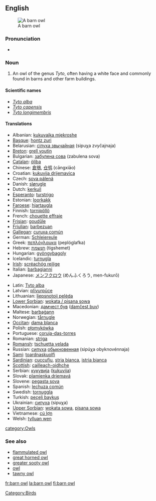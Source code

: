 {{wikipedia}}
==English==
[[Image:Schleiereule fws.jpg|thumb|A barn owl]]
===Pronunciation===
*{{IPA|/'bɑɽn ɑʊl/}}
===Noun===
{{en-noun|sg=[[barn]] [[owl]]}}

# An owl of the genus ''Tyto'', often having a white face and commonly found in barns and other farm buildings.

====Scientific names====
*''[[Tyto alba]]''
*''[[Tyto capensis]]''
*''[[Tyto longimembris]]''

====Translations====
{{top}}
*Albanian: [[kukuvajka mjekroshe]]
*[[Basque]]: [[hontz zuri]]
*Belarusian: [[сіпуха звычайная]] (sipuχa zvyčajnaja) {{f}}
*[[Breton]]: [[grell voutin]]
*Bulgarian: [[забулена сова]] (zabulena sova) {{f}}
*[[Catalan]]: [[òliba]]
*Chinese: [[倉鴞]], [[仓鸮]] (cāngxiāo)
*Croatian: [[kukuvija drijemavica]]
*Czech: [[sova pálená]] {{f}}
*Danish: [[slørugle]]
*Dutch: [[kerkuil]] {{m}}
*[[Esperanto]]: [[turstrigo]]
*Estonian: [[loorkakk]]
*[[Faroese]]: [[hjartaugla]]
*Finnish: [[tornipöllö]]
*French: [[chouette effraie]] {{f}}
*[[Frisian]]: [[goudûle]]
*[[Friulian]]: [[barbezuan]]
*[[Gallegan]]: [[curuxa común]]
*German: [[Schleiereule]] {{f}}
*Greek: [[πεπλόγλαυκα]] (peplóglafka) {{f}}
*Hebrew: [[תנשמת]] (tigshemet) {{f}}
*Hungarian: [[gyöngybagoly]]
*Icelandic: [[turnugla]]
*[[Irish]]: [[scréachóg reilige]]
*Italian: [[barbagianni]]
*Japanese: [[メンフクロウ]] (めんふくろう, men-fukurō)<!-- [[面梟]] not sure about kanji - kana is the usual way to write it -->
{{mid}}
*Latin: [[Tyto alba]] '' ''
*Latvian: [[plīvurpūce]]
*Lithuanian: [[liepsnotoji pelėda]]
*[[Lower Sorbian]]: [[wokata / pisana sowa]]
*Macedonian: [[дамчест був]] ([[damčest buv]])
*Maltese: [[barbaġann]]
*Norwegian: [[tårnugle]]
*[[Occitan]]: [[dama blanca]]
*Polish: [[płomykówka]]
*Portuguese: [[coruja-das-torres]] {{f}}
*Romanian: [[striga]]
*[[Romansh]]: [[tschuetta velada]]
*Russian: [[сипуха]] [[обыкновенный|обыкновенная]] (sipúχa obyknovénnaja) {{f}}
*[[Sami]]: [[toardnaskuolfi]]
*[[Sardinian]]: [[cuccufiu]], [[stria bianca]], [[istria bianca]]
*[[Scottish]]: [[cailleach-oidhche]]
*Serbian: [[кукувиjа]] ([[kukuvija]])
*Slovak: [[plamienka driemavá]]
*Slovene: [[pegasta sova]]
*Spanish: [[lechuza común]]
*Swedish: [[tornuggla]]
*Turkish: [[peçeli baykuş]]
*Ukrainian: [[сипуха]] (sipuχa) {{f}}
*[[Upper Sorbian]]: [[wokata sowa]], [[pisana sowa]]
*Vietnamese: [[cú lợn]]
*Welsh: [[tylluan wen]]
{{bottom}}

[[Category:Birds]]
[[category:Owls]]

===See also===
*[[flammulated owl]]
*[[great horned owl]]
*[[greater sooty owl]]
*[[owl]]
*[[tawny owl]]

[[fr:barn owl]]
[[la:barn owl]]
[[fi:barn owl]]